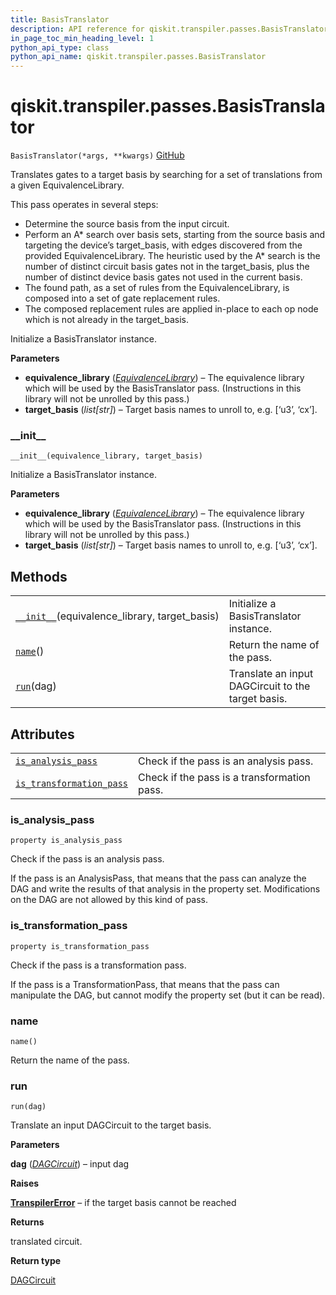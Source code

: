 ```yaml
---
title: BasisTranslator
description: API reference for qiskit.transpiler.passes.BasisTranslator
in_page_toc_min_heading_level: 1
python_api_type: class
python_api_name: qiskit.transpiler.passes.BasisTranslator
---
```


# qiskit.transpiler.passes.BasisTranslator

<span id="qiskit.transpiler.passes.BasisTranslator" />

`BasisTranslator(*args, **kwargs)` [GitHub](https://github.com/qiskit/qiskit/tree/stable/0.17/qiskit/transpiler/passes/basis/basis_translator.py "view source code")

Translates gates to a target basis by searching for a set of translations from a given EquivalenceLibrary.

This pass operates in several steps:

*   Determine the source basis from the input circuit.
*   Perform an A\* search over basis sets, starting from the source basis and targeting the device’s target\_basis, with edges discovered from the provided EquivalenceLibrary. The heuristic used by the A\* search is the number of distinct circuit basis gates not in the target\_basis, plus the number of distinct device basis gates not used in the current basis.
*   The found path, as a set of rules from the EquivalenceLibrary, is composed into a set of gate replacement rules.
*   The composed replacement rules are applied in-place to each op node which is not already in the target\_basis.

Initialize a BasisTranslator instance.

**Parameters**

*   **equivalence\_library** ([*EquivalenceLibrary*](qiskit.circuit.EquivalenceLibrary "qiskit.circuit.EquivalenceLibrary")) – The equivalence library which will be used by the BasisTranslator pass. (Instructions in this library will not be unrolled by this pass.)
*   **target\_basis** (*list\[str]*) – Target basis names to unroll to, e.g. \[‘u3’, ‘cx’].

### \_\_init\_\_

<span id="qiskit.transpiler.passes.BasisTranslator.__init__" />

`__init__(equivalence_library, target_basis)`

Initialize a BasisTranslator instance.

**Parameters**

*   **equivalence\_library** ([*EquivalenceLibrary*](qiskit.circuit.EquivalenceLibrary "qiskit.circuit.EquivalenceLibrary")) – The equivalence library which will be used by the BasisTranslator pass. (Instructions in this library will not be unrolled by this pass.)
*   **target\_basis** (*list\[str]*) – Target basis names to unroll to, e.g. \[‘u3’, ‘cx’].

## Methods

|                                                                                                                                                           |                                                    |
| --------------------------------------------------------------------------------------------------------------------------------------------------------- | -------------------------------------------------- |
| [`__init__`](#qiskit.transpiler.passes.BasisTranslator.__init__ "qiskit.transpiler.passes.BasisTranslator.__init__")(equivalence\_library, target\_basis) | Initialize a BasisTranslator instance.             |
| [`name`](#qiskit.transpiler.passes.BasisTranslator.name "qiskit.transpiler.passes.BasisTranslator.name")()                                                | Return the name of the pass.                       |
| [`run`](#qiskit.transpiler.passes.BasisTranslator.run "qiskit.transpiler.passes.BasisTranslator.run")(dag)                                                | Translate an input DAGCircuit to the target basis. |

## Attributes

|                                                                                                                                                                |                                             |
| -------------------------------------------------------------------------------------------------------------------------------------------------------------- | ------------------------------------------- |
| [`is_analysis_pass`](#qiskit.transpiler.passes.BasisTranslator.is_analysis_pass "qiskit.transpiler.passes.BasisTranslator.is_analysis_pass")                   | Check if the pass is an analysis pass.      |
| [`is_transformation_pass`](#qiskit.transpiler.passes.BasisTranslator.is_transformation_pass "qiskit.transpiler.passes.BasisTranslator.is_transformation_pass") | Check if the pass is a transformation pass. |

### is\_analysis\_pass

<span id="qiskit.transpiler.passes.BasisTranslator.is_analysis_pass" />

`property is_analysis_pass`

Check if the pass is an analysis pass.

If the pass is an AnalysisPass, that means that the pass can analyze the DAG and write the results of that analysis in the property set. Modifications on the DAG are not allowed by this kind of pass.

### is\_transformation\_pass

<span id="qiskit.transpiler.passes.BasisTranslator.is_transformation_pass" />

`property is_transformation_pass`

Check if the pass is a transformation pass.

If the pass is a TransformationPass, that means that the pass can manipulate the DAG, but cannot modify the property set (but it can be read).

### name

<span id="qiskit.transpiler.passes.BasisTranslator.name" />

`name()`

Return the name of the pass.

### run

<span id="qiskit.transpiler.passes.BasisTranslator.run" />

`run(dag)`

Translate an input DAGCircuit to the target basis.

**Parameters**

**dag** ([*DAGCircuit*](qiskit.dagcircuit.DAGCircuit "qiskit.dagcircuit.DAGCircuit")) – input dag

**Raises**

[**TranspilerError**](qiskit.transpiler.TranspilerError "qiskit.transpiler.TranspilerError") – if the target basis cannot be reached

**Returns**

translated circuit.

**Return type**

[DAGCircuit](qiskit.dagcircuit.DAGCircuit "qiskit.dagcircuit.DAGCircuit")

